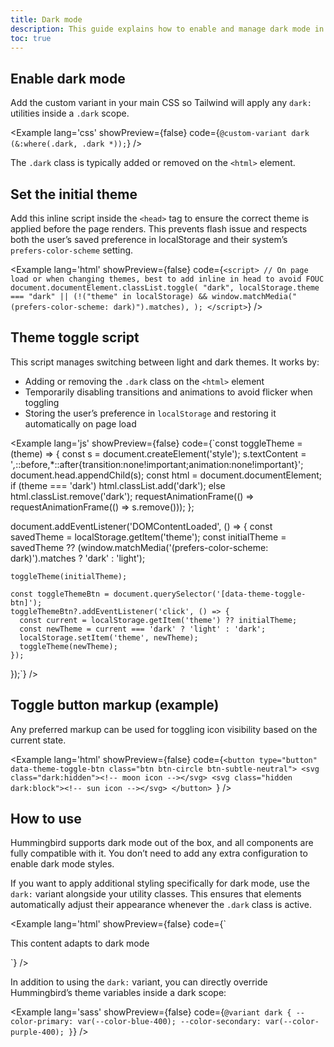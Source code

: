 ```yaml
---
title: Dark mode
description: This guide explains how to enable and manage dark mode in a way consistent with Tailwind’s dark-mode documentation.
toc: true
---
```


## Enable dark mode

Add the custom variant in your main CSS so Tailwind will apply any `dark:` utilities inside a `.dark` scope.

<Example lang='css' showPreview={false}
  code={`@custom-variant dark (&:where(.dark, .dark *));`}
/>

The `.dark` class is typically added or removed on the `<html>` element.

## Set the initial theme

Add this inline script inside the `<head>` tag to ensure the correct theme is applied before the page renders. This prevents flash issue and respects both the user’s saved preference in localStorage and their system’s `prefers-color-scheme` setting.

<Example lang='html' showPreview={false}
  code={`<script>
    // On page load or when changing themes, best to add inline in head to avoid FOUC
    document.documentElement.classList.toggle(
      "dark",
      localStorage.theme === "dark" ||
        (!("theme" in localStorage) && window.matchMedia("(prefers-color-scheme: dark)").matches),
    );
  </script>`}
/>

## Theme toggle script

This script manages switching between light and dark themes. It works by:

- Adding or removing the `.dark` class on the `<html>` element
- Temporarily disabling transitions and animations to avoid flicker when toggling
- Storing the user’s preference in `localStorage` and restoring it automatically on page load

<Example lang='js' showPreview={false} 
  code={`const toggleTheme = (theme) => {
    const s = document.createElement('style');
    s.textContent = '*,*::before,*::after{transition:none!important;animation:none!important}';
    document.head.appendChild(s);
    const html = document.documentElement;
    if (theme === 'dark') html.classList.add('dark');
    else html.classList.remove('dark');
    requestAnimationFrame(() => requestAnimationFrame(() => s.remove()));
  };
  
  document.addEventListener('DOMContentLoaded', () => {
    const savedTheme = localStorage.getItem('theme');
    const initialTheme = savedTheme ?? (window.matchMedia('(prefers-color-scheme: dark)').matches ? 'dark' : 'light');
    
    toggleTheme(initialTheme);
    
    const toggleThemeBtn = document.querySelector('[data-theme-toggle-btn]');
    toggleThemeBtn?.addEventListener('click', () => {
      const current = localStorage.getItem('theme') ?? initialTheme;
      const newTheme = current === 'dark' ? 'light' : 'dark';
      localStorage.setItem('theme', newTheme);
      toggleTheme(newTheme);
    });
  });`}
/>


## Toggle button markup (example)

Any preferred markup can be used for toggling icon visibility based on the current state.

<Example lang='html' showPreview={false}
  code={`<button type="button" data-theme-toggle-btn class="btn btn-circle btn-subtle-neutral">
    <svg class="dark:hidden"><!-- moon icon --></svg>
    <svg class="hidden dark:block"><!-- sun icon --></svg>
  </button>
`}
/>

## How to use

Hummingbird supports dark mode out of the box, and all components are fully compatible with it. You don’t need to add any extra configuration to enable dark mode styles.

If you want to apply additional styling specifically for dark mode, use the `dark:` variant alongside your utility classes. This ensures that elements automatically adjust their appearance whenever the `.dark` class is active.

<Example lang='html' showPreview={false}
  code={`<div class="bg-subtle text-primary dark:text-secondary">
    This content adapts to dark mode
  </div>`}
/>

In addition to using the `dark:` variant, you can directly override Hummingbird’s theme variables inside a dark scope:

<Example lang='sass' showPreview={false}
  code={`@variant dark {
    --color-primary: var(--color-blue-400);
    --color-secondary: var(--color-purple-400);
  }`}
/>